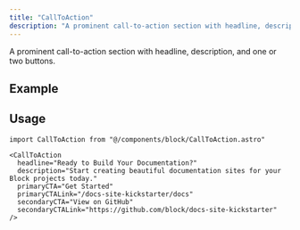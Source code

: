 ```yaml
---
title: "CallToAction"
description: "A prominent call-to-action section with headline, description, and buttons."
---
```




A prominent call-to-action section with headline, description, and one or two buttons.

## Example

<CallToAction
  headline="Ready to Build Your Documentation?"
  description="Start creating beautiful documentation sites for your Block projects today."
  primaryCTA="Get Started"
  primaryCTALink="/docs-site-kickstarter/docs"
  secondaryCTA="View on GitHub"
  secondaryCTALink="https://github.com/block/docs-site-kickstarter"
/>

## Usage

```tsx
import CallToAction from "@/components/block/CallToAction.astro"

<CallToAction
  headline="Ready to Build Your Documentation?"
  description="Start creating beautiful documentation sites for your Block projects today."
  primaryCTA="Get Started"
  primaryCTALink="/docs-site-kickstarter/docs"
  secondaryCTA="View on GitHub"
  secondaryCTALink="https://github.com/block/docs-site-kickstarter"
/>
``` 